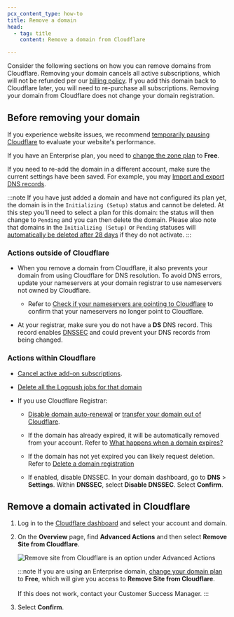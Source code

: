 ```yaml
---
pcx_content_type: how-to
title: Remove a domain
head:
  - tag: title
    content: Remove a domain from Cloudflare

---
```


Consider the following sections on how you can remove domains from Cloudflare. Removing your domain cancels all active subscriptions, which will not be refunded per our [billing policy](/support/account-management-billing/cloudflare-billing-policy/). If you add this domain back to Cloudflare later, you will need to re-purchase all subscriptions. Removing your domain from Cloudflare does not change your domain registration.

## Before removing your domain

If you experience website issues, we recommend [temporarily pausing Cloudflare](/fundamentals/setup/manage-domains/pause-cloudflare/) to evaluate your website's performance.

If you have an Enterprise plan, you need to [change the zone plan](/fundamentals/subscriptions-and-billing/change-plan/#change-plan-type) to **Free**.

If you need to re-add the domain in a different account, make sure the current settings have been saved. For example, you may [Import and export DNS records](/dns/manage-dns-records/how-to/import-and-export/).

:::note
If you have just added a domain and have not configured its plan yet, the domain is in the `Initializing (Setup)` status and cannot be deleted.
At this step you'll need to select a plan for this domain: the status will then change to `Pending` and you can then delete the domain.
Please also note that domains in the `Initializing (Setup)` or `Pending` statuses will [automatically be deleted after 28 days](/dns/zone-setups/reference/domain-status/#initializing-setup) if they do not activate.
:::


### Actions outside of Cloudflare

* When you remove a domain from Cloudflare, it also prevents your domain from using Cloudflare for DNS resolution. To avoid DNS errors, update your nameservers at your domain registrar to use nameservers not owned by Cloudflare.

  * Refer to [Check if your nameservers are pointing to Cloudflare](/dns/zone-setups/full-setup/setup/#verify-changes) to confirm that your nameservers no longer point to Cloudflare.

* At your registrar, make sure you do not have a **DS** DNS record. This record enables [DNSSEC](/dns/dnssec/) and could prevent your DNS records from being changed.

### Actions within Cloudflare

* [Cancel active add-on subscriptions](/fundamentals/subscriptions-and-billing/cancel-subscription/).

* [Delete all the Logpush jobs for that domain](/logs/tutorials/examples/example-logpush-curl/#optional---delete-a-job)

* If you use Cloudflare Registrar:

  * [Disable domain auto-renewal](/registrar/account-options/renew-domains/) or [transfer your domain out of Cloudflare](/registrar/account-options/transfer-out-from-cloudflare/).

  * If the domain has already expired, it will be automatically removed from your account. Refer to [What happens when a domain expires?](/registrar/faq/#what-happens-when-a-domain-expires)

  * If the domain has not yet expired you can likely request deletion. Refer to [Delete a domain registration](/registrar/account-options/domain-management/#delete-a-domain-registration)

  * If enabled, disable DNSSEC. In your domain dashboard, go to **DNS** > **Settings**. Within **DNSSEC**, select **Disable DNSSEC**. Select **Confirm**.

## Remove a domain activated in Cloudflare

1. Log in to the [Cloudflare dashboard](https://dash.cloudflare.com/) and select your account and domain.

2. On the **Overview** page, find **Advanced Actions** and then select **Remove Site from Cloudflare**.

   ![Remove site from Cloudflare is an option under Advanced Actions](~/assets/images/fundamentals/get-started/remove-domain.png)

   :::note
   If you are using an Enterprise domain, [change your domain plan](/fundamentals/subscriptions-and-billing/change-plan/#change-plan-type) to **Free**, which will give you access to **Remove Site from Cloudflare**.<br/><br/>If this does not work, contact your Customer Success Manager.
   :::

3. Select **Confirm**.
